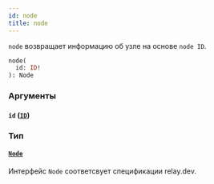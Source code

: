 ```yaml
---
id: node
title: node
---
```



`node` возвращает информацию об узле на основе `node ID`.

```graphql
node(
  id: ID!
): Node
```


### Аргументы

#### `id` ([`ID`](/reference/scalars/id))




### Тип

#### [`Node`](/reference/interfaces/node) 

Интерфейс `Node` соответсвует спецификации relay.dev.




